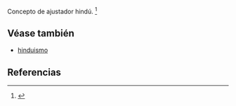 Concepto de ajustador hindú. <ref>{{lib|LU|111|0|4}}</ref> 

== Véase también ==

* [[hinduismo]]


== Referencias ==

<references />
